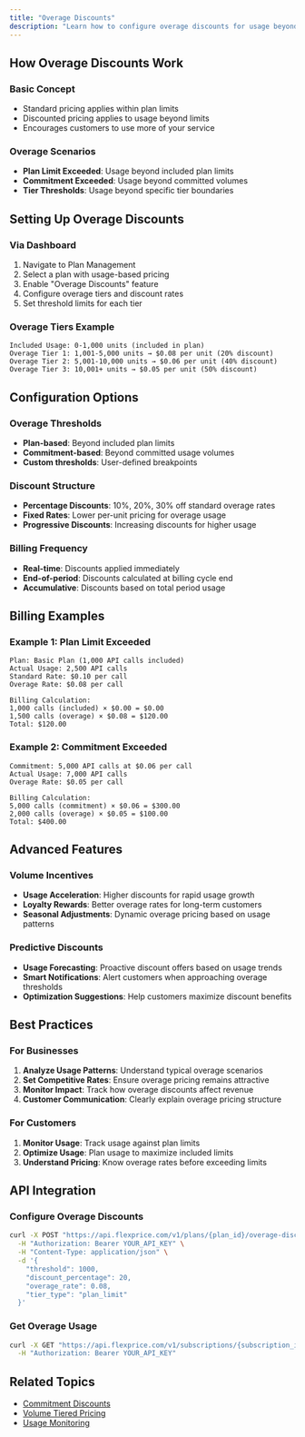 ```yaml
---
title: "Overage Discounts"
description: "Learn how to configure overage discounts for usage beyond plan limits in Flexprice"
---
```


## How Overage Discounts Work

### Basic Concept
- Standard pricing applies within plan limits
- Discounted pricing applies to usage beyond limits
- Encourages customers to use more of your service

### Overage Scenarios
- **Plan Limit Exceeded**: Usage beyond included plan limits
- **Commitment Exceeded**: Usage beyond committed volumes
- **Tier Thresholds**: Usage beyond specific tier boundaries

## Setting Up Overage Discounts

### Via Dashboard
1. Navigate to Plan Management
2. Select a plan with usage-based pricing
3. Enable "Overage Discounts" feature
4. Configure overage tiers and discount rates
5. Set threshold limits for each tier

### Overage Tiers Example
```
Included Usage: 0-1,000 units (included in plan)
Overage Tier 1: 1,001-5,000 units → $0.08 per unit (20% discount)
Overage Tier 2: 5,001-10,000 units → $0.06 per unit (40% discount)
Overage Tier 3: 10,001+ units → $0.05 per unit (50% discount)
```

## Configuration Options

### Overage Thresholds
- **Plan-based**: Beyond included plan limits
- **Commitment-based**: Beyond committed usage volumes
- **Custom thresholds**: User-defined breakpoints

### Discount Structure
- **Percentage Discounts**: 10%, 20%, 30% off standard overage rates
- **Fixed Rates**: Lower per-unit pricing for overage usage
- **Progressive Discounts**: Increasing discounts for higher usage

### Billing Frequency
- **Real-time**: Discounts applied immediately
- **End-of-period**: Discounts calculated at billing cycle end
- **Accumulative**: Discounts based on total period usage

## Billing Examples

### Example 1: Plan Limit Exceeded
```
Plan: Basic Plan (1,000 API calls included)
Actual Usage: 2,500 API calls
Standard Rate: $0.10 per call
Overage Rate: $0.08 per call

Billing Calculation:
1,000 calls (included) × $0.00 = $0.00
1,500 calls (overage) × $0.08 = $120.00
Total: $120.00
```

### Example 2: Commitment Exceeded
```
Commitment: 5,000 API calls at $0.06 per call
Actual Usage: 7,000 API calls
Overage Rate: $0.05 per call

Billing Calculation:
5,000 calls (commitment) × $0.06 = $300.00
2,000 calls (overage) × $0.05 = $100.00
Total: $400.00
```

## Advanced Features

### Volume Incentives
- **Usage Acceleration**: Higher discounts for rapid usage growth
- **Loyalty Rewards**: Better overage rates for long-term customers
- **Seasonal Adjustments**: Dynamic overage pricing based on usage patterns

### Predictive Discounts
- **Usage Forecasting**: Proactive discount offers based on usage trends
- **Smart Notifications**: Alert customers when approaching overage thresholds
- **Optimization Suggestions**: Help customers maximize discount benefits

## Best Practices

### For Businesses
1. **Analyze Usage Patterns**: Understand typical overage scenarios
2. **Set Competitive Rates**: Ensure overage pricing remains attractive
3. **Monitor Impact**: Track how overage discounts affect revenue
4. **Customer Communication**: Clearly explain overage pricing structure

### For Customers
1. **Monitor Usage**: Track usage against plan limits
2. **Optimize Usage**: Plan usage to maximize included limits
3. **Understand Pricing**: Know overage rates before exceeding limits

## API Integration

### Configure Overage Discounts
```bash
curl -X POST "https://api.flexprice.com/v1/plans/{plan_id}/overage-discounts" \
  -H "Authorization: Bearer YOUR_API_KEY" \
  -H "Content-Type: application/json" \
  -d '{
    "threshold": 1000,
    "discount_percentage": 20,
    "overage_rate": 0.08,
    "tier_type": "plan_limit"
  }'
```

### Get Overage Usage
```bash
curl -X GET "https://api.flexprice.com/v1/subscriptions/{subscription_id}/overage-usage" \
  -H "Authorization: Bearer YOUR_API_KEY"
```

## Related Topics

- [Commitment Discounts](./Commitment%20discounts.md)
- [Volume Tiered Pricing](./Charges%20in%20plans/Volume%20tiered.md)
- [Usage Monitoring](../../Event%20Ingestion/Overview.md) 